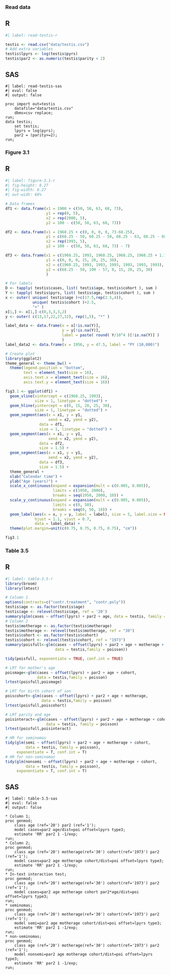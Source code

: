 ### Read data 

::: {.panel-tabset}

## R
```r
#| label: read-testis-r

testis <- read.csv("data/testis.csv")
# Add extra variables
testis$lpyrs <- log(testis$pyrs)
testis$par2 <- as.numeric(testis$parity < 2)
```
## SAS
```sas
#| label: read-testis-sas
#| eval: false 
#| output: false

proc import out=testis
	datafile="data/testis.csv"
	dbms=csv replace;
run;
data testis; 
	set testis; 
	lpyrs = log(pyrs); 
	par2 = (parity>=2); 
run;
```
:::

### Figure 3.1 

::: {.panel-tabset}

## R
```r
#| label: figure-3.1-r
#| fig-height: 8.27
#| fig-width: 8.27
#| out-widt: 66%

# Data frames
df1 <- data.frame(x1 = 1900 + c(50, 58, 63, 68, 73), 
                  y1 = rep(0, 5), 
                  x2 = rep(2000, 5), 
                  y2 = 100 - c(50, 58, 63, 68, 73))

df2 <- data.frame(x1 = 1968.25 + c(0, 0, 0, 0, 73-68.25), 
                  y1 = c(68.25 - 50, 68.25 - 58, 68.25 - 63, 68.25 - 68, 0), 
                  x2 = rep(1993, 5), 
                  y2 = 100 - c(50, 58, 63, 68, 73) - 7)

df3 <- data.frame(x1 = c(1968.25, 1993, 1968.25, 1968.25, 1968.25 + 1.75, 1968.25 + 6.75, 1968.25 + 11.75), 
                  y1 = c(0, 0, 0, 15, 20, 25, 30), 
                  x2 = c(1968.25, 1993, 1993, 1993, 1993, 1993, 1993), 
                  y2 = c(68.25 - 50, 100 - 57, 0, 15, 20, 25, 30) 
                  )

# For labels
D <- tapply( testis$cases, list( testis$age, testis$cohort ), sum )
Y <- tapply( testis$pyrs, list( testis$age, testis$cohort ), sum )
x <- outer( unique( testis$age )+c(17.5,rep(2.5,4)),
            unique( testis$cohort )+2.5,
            "+" )
x[1,] <- x[1,]-c(0,3,3,3,2)
y <- outer( c(13,17,22,27,32), rep(1,5), "*" )

label_data <- data.frame(x = x[!is.na(Y)], 
                         y = y[!is.na(Y)], 
                         label = paste( round( Y/10^4 )[!is.na(Y)] )
                         )
label_data2 <- data.frame(x = 1956, y = 47.5, label = "PY (10,000)")

# Create plot
library(ggplot2)
theme_general <- theme_bw() +
  theme(legend.position = "bottom", 
        text = element_text(size = 16), 
        axis.text.x = element_text(size = 16), 
        axis.text.y = element_text(size = 16))

fig3.1 <- ggplot(df1) + 
  geom_vline(xintercept = c(1968.25, 1993),
             size = 1, linetype = "dotted") +
  geom_hline(yintercept = c(0, 15, 20, 25, 30),
             size = 1, linetype = "dotted") +
  geom_segment(aes(x = x1, y = y1, 
                   xend = x2, yend = y2), 
               data = df1,
               size = 1, linetype = "dotted") + 
  geom_segment(aes(x = x1, y = y1, 
                   xend = x2, yend = y2), 
               data = df2,
               size = 1.5) + 
  geom_segment(aes(x = x1, y = y1, 
                   xend = x2, yend = y2), 
               data = df3,
               size = 1.5) + 
  theme_general + 
  xlab("Calendar time") + 
  ylab("Age (years)") + 
  scale_x_continuous(expand = expansion(mult = c(0.005, 0.005)),
                     limits = c(1950, 2000), 
                     breaks = seq(1950, 2000, 10)) +
  scale_y_continuous(expand = expansion(mult = c(0.005, 0.005)), 
                     limits = c(0, 50), 
                     breaks = seq(0, 50, 10)) + 
  geom_label(aes(x = x, y = y, label = label), size = 5, label.size = NA,
             hjust = 1.1, vjust = 0.7, 
             data = label_data) + 
  theme(plot.margin=unit(c(0.75, 0.75, 0.75, 0.75), "cm"))

fig3.1
```
:::

### Table 3.5 

::: {.panel-tabset}

## R
```r
#| label: table-3.5-r
library(broom)
library(lmtest)

# Column 1
options(contrasts=c("contr.treatment", "contr.poly"))
testis$age <- as.factor(testis$age)
testis$age <- relevel(testis$age, ref = '20')
summary(glm(cases ~ offset(lpyrs) + par2 + age, data = testis, family = poisson))
# Column 2
testis$motherage <- as.factor(testis$motherage)
testis$motherage <- relevel(testis$motherage, ref = "30")
testis$cohort <- as.factor(testis$cohort)
testis$cohort <- relevel(testis$cohort, ref = "1973")
summary(poisfull<-glm(cases ~ offset(lpyrs) + par2 + age + motherage + cohort, 
                      data = testis,family = poisson))

tidy(poisfull, exponentiate = TRUE, conf.int = TRUE)

# LRT for mother's age
poismage<-glm(cases ~ offset(lpyrs) + par2 + age + cohort, 
              data = testis,family = poisson)
lrtest(poisfull,poismage)

# LRT for birth cohort of son
poiscohort<-glm(cases ~ offset(lpyrs) + par2 + age + motherage, 
                data = testis,family = poisson)
lrtest(poisfull,poiscohort)

# LRT parity and age
poisinteract<-glm(cases ~ offset(lpyrs) + par2 + age + motherage + cohort + par2*age, 
                  data = testis, family = poisson)
lrtest(poisfull,poisinteract)

# HR for seminomas
tidy(glm(semi ~ offset(lpyrs) + par2 + age + motherage + cohort, 
         data = testis, family = poisson),
     exponentiate = T, conf.int = T)
# HR for non-seminomas
tidy(glm(nonsemi ~ offset(lpyrs) + par2 + age + motherage + cohort, 
         data = testis, family = poisson),
     exponentiate = T, conf.int = T)
```

## SAS
```sas
#| label: table-3.5-sas
#| eval: false 
#| output: false

* Column 1; 
proc genmod;
	class age (ref='20') par2 (ref='1');
	model cases=par2 age/dist=poi offset=lpyrs type3;
	estimate 'RR' par2 1 -1/exp;
run;
* Column 2; 
proc genmod;
	class age (ref='20') motherage(ref='30') cohort(ref='1973') par2 (ref='1');
	model cases=par2 age motherage cohort/dist=poi offset=lpyrs type3;
	estimate 'RR' par2 1 -1/exp;
run;
* In-text interaction test; 
proc genmod;
	class age (ref='20') motherage(ref='30') cohort(ref='1973') par2 (ref='1');
	model cases=par2 age motherage cohort par2*age/dist=poi offset=lpyrs type3;
run;
* seminomas;
proc genmod;
	class age (ref='20') motherage(ref='30') cohort(ref='1973') par2 (ref='1');
	model semi=par2 age motherage cohort/dist=poi offset=lpyrs type3;
	estimate 'RR' par2 1 -1/exp;
run;
* non-seminomas;
proc genmod;
	class age (ref='20') motherage(ref='30') cohort(ref='1973') par2 (ref='1');
	model nonsemi=par2 age motherage cohort/dist=poi offset=lpyrs type3;
	estimate 'RR' par2 1 -1/exp;
run;
```
:::